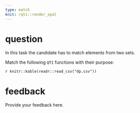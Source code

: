 ---
type: match
knit: rqti::render_opal
---

# question

In this task the candidate has to match elements from two sets.

Match the following `QTI` functions with their purpose:

`r knitr::kable(readr::read_csv("dp.csv"))`

# feedback

Provide your feedback here.
